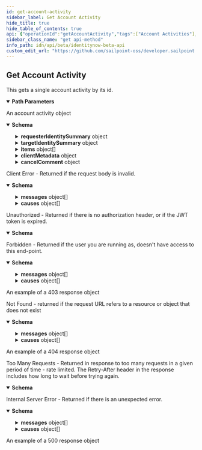 ```yaml
---
id: get-account-activity
sidebar_label: Get Account Activity
hide_title: true
hide_table_of_contents: true
api: {"operationId":"getAccountActivity","tags":["Account Activities"],"description":"This gets a single account activity by its id.","parameters":[{"in":"path","name":"id","schema":{"type":"string"},"required":true,"description":"The account activity id","example":"ef38f94347e94562b5bb8424a56397d8"}],"responses":{"200":{"description":"An account activity object","content":{"application/json":{"schema":{"type":"object","properties":{"id":{"type":"string","description":"ID of the account activity itself","example":"2c9180835d2e5168015d32f890ca1581"},"name":{"type":"string","example":"2c9180835d2e5168015d32f890ca1581"},"created":{"type":"string","format":"date-time","example":"2017-07-11T18:45:37.098Z"},"modified":{"type":"string","format":"date-time","example":"2018-06-25T20:22:28.104Z"},"completed":{"type":"string","format":"date-time","example":"2018-10-19T13:49:37.385Z"},"completionStatus":{"nullable":true,"type":"string","description":"The status after completion.","enum":["SUCCESS","FAILURE","INCOMPLETE","PENDING"],"example":"SUCCESS"},"type":{"type":"string","example":"appRequest"},"requesterIdentitySummary":{"type":"object","nullable":true,"properties":{"id":{"type":"string","description":"ID of this identity summary","example":"ff80818155fe8c080155fe8d925b0316"},"name":{"type":"string","description":"Human-readable display name of identity","example":"SailPoint Services"},"identityId":{"type":"string","description":"ID of the identity that this summary represents","example":"c15b9f5cca5a4e9599eaa0e64fa921bd"},"completed":{"type":"boolean","description":"Indicates if all access items for this summary have been decided on","example":true}}},"targetIdentitySummary":{"type":"object","nullable":true,"properties":{"id":{"type":"string","description":"ID of this identity summary","example":"ff80818155fe8c080155fe8d925b0316"},"name":{"type":"string","description":"Human-readable display name of identity","example":"SailPoint Services"},"identityId":{"type":"string","description":"ID of the identity that this summary represents","example":"c15b9f5cca5a4e9599eaa0e64fa921bd"},"completed":{"type":"boolean","description":"Indicates if all access items for this summary have been decided on","example":true}}},"errors":{"type":"array","items":{"type":"string"},"example":["sailpoint.connector.ConnectorException: java.lang.InterruptedException: Timeout waiting for response to message 0 from client 57a4ab97-ab3f-4aef-9fe2-0eaf15c73d26 after 60 seconds."]},"warnings":{"type":"array","items":{"type":"string"},"example":null},"items":{"type":"array","items":{"type":"object","properties":{"id":{"type":"string","description":"Item id","example":"48c545831b264409a81befcabb0e3c5a"},"name":{"type":"string","description":"Human-readable display name of item","example":"48c545831b264409a81befcabb0e3c5a"},"requested":{"type":"string","format":"date-time","description":"Date and time item was requested","example":"2017-07-11T18:45:37.098Z"},"approvalStatus":{"type":"string","enum":["FINISHED","REJECTED","RETURNED","EXPIRED","PENDING","CANCELED"],"example":"FINISHED","description":"The state of a work item","nullable":true},"provisioningStatus":{"type":"string","enum":["PENDING","FINISHED","UNVERIFIABLE","COMMITED","FAILED","RETRY"],"description":"Provisioning state of an account activity item","example":"PENDING"},"requesterComment":{"type":"object","nullable":true,"properties":{"commenterId":{"type":"string","description":"Id of the identity making the comment","example":"2c918084660f45d6016617daa9210584"},"commenterName":{"type":"string","description":"Human-readable display name of the identity making the comment","example":"Adam Kennedy"},"body":{"type":"string","description":"Content of the comment","example":"Et quam massa maximus vivamus nisi ut urna tincidunt metus elementum erat."},"date":{"type":"string","format":"date-time","description":"Date and time comment was made","example":"2017-07-11T18:45:37.098Z"}}},"reviewerIdentitySummary":{"type":"object","nullable":true,"properties":{"id":{"type":"string","description":"ID of this identity summary","example":"ff80818155fe8c080155fe8d925b0316"},"name":{"type":"string","description":"Human-readable display name of identity","example":"SailPoint Services"},"identityId":{"type":"string","description":"ID of the identity that this summary represents","example":"c15b9f5cca5a4e9599eaa0e64fa921bd"},"completed":{"type":"boolean","description":"Indicates if all access items for this summary have been decided on","example":true}}},"reviewerComment":{"type":"object","nullable":true,"properties":{"commenterId":{"type":"string","description":"Id of the identity making the comment","example":"2c918084660f45d6016617daa9210584"},"commenterName":{"type":"string","description":"Human-readable display name of the identity making the comment","example":"Adam Kennedy"},"body":{"type":"string","description":"Content of the comment","example":"Et quam massa maximus vivamus nisi ut urna tincidunt metus elementum erat."},"date":{"type":"string","format":"date-time","description":"Date and time comment was made","example":"2017-07-11T18:45:37.098Z"}}},"operation":{"nullable":true,"type":"string","enum":["ADD","CREATE","MODIFY","DELETE","DISABLE","ENABLE","UNLOCK","LOCK","REMOVE"],"description":"Represents an operation in an account activity item","example":"ADD"},"attribute":{"type":"string","description":"Attribute to which account activity applies","nullable":true,"example":"detectedRoles"},"value":{"type":"string","description":"Value of attribute","nullable":true,"example":"Treasury Analyst [AccessProfile-1529010191212]"},"nativeIdentity":{"nullable":true,"type":"string","description":"Native identity in the target system to which the account activity applies","example":"Sandie.Camero"},"sourceId":{"type":"string","description":"Id of Source to which account activity applies","example":"2c91808363ef85290164000587130c0c"},"accountRequestInfo":{"type":"object","nullable":true,"properties":{"requestedObjectId":{"type":"string","description":"Id of requested object","example":"2c91808563ef85690164001c31140c0c"},"requestedObjectName":{"type":"string","description":"Human-readable name of requested object","example":"Treasury Analyst"},"requestedObjectType":{"type":"string","enum":["ACCESS_PROFILE","ROLE","ENTITLEMENT"],"description":"Enum represented the currently supported requestable object types. Additional values may be added in the future without notice.","example":"ACCESS_PROFILE"}},"description":"If an account activity item is associated with an access request, captures details of that request."},"clientMetadata":{"nullable":true,"type":"object","additionalProperties":{"type":"string"},"description":"Arbitrary key-value pairs, if any were included in the corresponding access request item","example":{"customKey1":"custom value 1","customKey2":"custom value 2"}},"removeDate":{"nullable":true,"type":"string","description":"The date the role or access profile is no longer assigned to the specified identity.","format":"date-time","example":"2020-07-11T00:00:00Z"}}}},"executionStatus":{"type":"string","description":"The current state of execution.","enum":["EXECUTING","VERIFYING","TERMINATED","COMPLETED"],"example":"COMPLETED"},"clientMetadata":{"type":"object","additionalProperties":{"type":"string"},"description":"Arbitrary key-value pairs, if any were included in the corresponding access request"},"cancelable":{"type":"boolean","description":"Whether the account activity can be canceled before completion"},"cancelComment":{"type":"object","nullable":true,"properties":{"commenterId":{"type":"string","description":"Id of the identity making the comment","example":"2c918084660f45d6016617daa9210584"},"commenterName":{"type":"string","description":"Human-readable display name of the identity making the comment","example":"Adam Kennedy"},"body":{"type":"string","description":"Content of the comment","example":"Et quam massa maximus vivamus nisi ut urna tincidunt metus elementum erat."},"date":{"type":"string","format":"date-time","description":"Date and time comment was made","example":"2017-07-11T18:45:37.098Z"}}}}}}}},"400":{"description":"Client Error - Returned if the request body is invalid.","content":{"application/json":{"schema":{"type":"object","properties":{"detailCode":{"type":"string","description":"Fine-grained error code providing more detail of the error.","example":"400.1 Bad Request Content"},"trackingId":{"type":"string","description":"Unique tracking id for the error.","example":"e7eab60924f64aa284175b9fa3309599"},"messages":{"type":"array","description":"Generic localized reason for error","items":{"type":"object","properties":{"locale":{"type":"string","description":"The locale for the message text, a BCP 47 language tag.","example":"en-US"},"localeOrigin":{"type":"string","enum":["DEFAULT","REQUEST"],"description":"An indicator of how the locale was selected. *DEFAULT* means the locale is the system default. *REQUEST* means the locale was selected from the request context (i.e., best match based on the *Accept-Language* header). Additional values may be added in the future without notice.","example":"DEFAULT"},"text":{"type":"string","description":"Actual text of the error message in the indicated locale.","example":"The request was syntactically correct but its content is semantically invalid."}}}},"causes":{"type":"array","description":"Plain-text descriptive reasons to provide additional detail to the text provided in the messages field","items":{"type":"object","properties":{"locale":{"type":"string","description":"The locale for the message text, a BCP 47 language tag.","example":"en-US"},"localeOrigin":{"type":"string","enum":["DEFAULT","REQUEST"],"description":"An indicator of how the locale was selected. *DEFAULT* means the locale is the system default. *REQUEST* means the locale was selected from the request context (i.e., best match based on the *Accept-Language* header). Additional values may be added in the future without notice.","example":"DEFAULT"},"text":{"type":"string","description":"Actual text of the error message in the indicated locale.","example":"The request was syntactically correct but its content is semantically invalid."}}}}}}}}},"401":{"description":"Unauthorized - Returned if there is no authorization header, or if the JWT token is expired.","content":{"application/json":{"schema":{"type":"object","properties":{"error":{"description":"A message describing the error","example":"JWT validation failed: JWT is expired"}}}}}},"403":{"description":"Forbidden - Returned if the user you are running as, doesn't have access to this end-point.","content":{"application/json":{"schema":{"type":"object","properties":{"detailCode":{"type":"string","description":"Fine-grained error code providing more detail of the error.","example":"400.1 Bad Request Content"},"trackingId":{"type":"string","description":"Unique tracking id for the error.","example":"e7eab60924f64aa284175b9fa3309599"},"messages":{"type":"array","description":"Generic localized reason for error","items":{"type":"object","properties":{"locale":{"type":"string","description":"The locale for the message text, a BCP 47 language tag.","example":"en-US"},"localeOrigin":{"type":"string","enum":["DEFAULT","REQUEST"],"description":"An indicator of how the locale was selected. *DEFAULT* means the locale is the system default. *REQUEST* means the locale was selected from the request context (i.e., best match based on the *Accept-Language* header). Additional values may be added in the future without notice.","example":"DEFAULT"},"text":{"type":"string","description":"Actual text of the error message in the indicated locale.","example":"The request was syntactically correct but its content is semantically invalid."}}}},"causes":{"type":"array","description":"Plain-text descriptive reasons to provide additional detail to the text provided in the messages field","items":{"type":"object","properties":{"locale":{"type":"string","description":"The locale for the message text, a BCP 47 language tag.","example":"en-US"},"localeOrigin":{"type":"string","enum":["DEFAULT","REQUEST"],"description":"An indicator of how the locale was selected. *DEFAULT* means the locale is the system default. *REQUEST* means the locale was selected from the request context (i.e., best match based on the *Accept-Language* header). Additional values may be added in the future without notice.","example":"DEFAULT"},"text":{"type":"string","description":"Actual text of the error message in the indicated locale.","example":"The request was syntactically correct but its content is semantically invalid."}}}}}},"examples":{"403":{"summary":"An example of a 403 response object","value":{"detailCode":"403 Forbidden","trackingId":"b21b1f7ce4da4d639f2c62a57171b427","messages":[{"locale":"en-US","localeOrigin":"DEFAULT","text":"The server understood the request but refuses to authorize it."}]}}}}}},"404":{"description":"Not Found - returned if the request URL refers to a resource or object that does not exist","content":{"application/json":{"schema":{"type":"object","properties":{"detailCode":{"type":"string","description":"Fine-grained error code providing more detail of the error.","example":"400.1 Bad Request Content"},"trackingId":{"type":"string","description":"Unique tracking id for the error.","example":"e7eab60924f64aa284175b9fa3309599"},"messages":{"type":"array","description":"Generic localized reason for error","items":{"type":"object","properties":{"locale":{"type":"string","description":"The locale for the message text, a BCP 47 language tag.","example":"en-US"},"localeOrigin":{"type":"string","enum":["DEFAULT","REQUEST"],"description":"An indicator of how the locale was selected. *DEFAULT* means the locale is the system default. *REQUEST* means the locale was selected from the request context (i.e., best match based on the *Accept-Language* header). Additional values may be added in the future without notice.","example":"DEFAULT"},"text":{"type":"string","description":"Actual text of the error message in the indicated locale.","example":"The request was syntactically correct but its content is semantically invalid."}}}},"causes":{"type":"array","description":"Plain-text descriptive reasons to provide additional detail to the text provided in the messages field","items":{"type":"object","properties":{"locale":{"type":"string","description":"The locale for the message text, a BCP 47 language tag.","example":"en-US"},"localeOrigin":{"type":"string","enum":["DEFAULT","REQUEST"],"description":"An indicator of how the locale was selected. *DEFAULT* means the locale is the system default. *REQUEST* means the locale was selected from the request context (i.e., best match based on the *Accept-Language* header). Additional values may be added in the future without notice.","example":"DEFAULT"},"text":{"type":"string","description":"Actual text of the error message in the indicated locale.","example":"The request was syntactically correct but its content is semantically invalid."}}}}}},"examples":{"404":{"summary":"An example of a 404 response object","value":{"detailCode":"404 Not found","trackingId":"b21b1f7ce4da4d639f2c62a57171b427","messages":[{"locale":"en-US","localeOrigin":"DEFAULT","text":"The server did not find a current representation for the target resource."}]}}}}}},"429":{"description":"Too Many Requests - Returned in response to too many requests in a given period of time - rate limited. The Retry-After header in the response includes how long to wait before trying again.","content":{"application/json":{"schema":{"type":"object","properties":{"message":{"description":"A message describing the error","example":" Rate Limit Exceeded "}}}}}},"500":{"description":"Internal Server Error - Returned if there is an unexpected error.","content":{"application/json":{"schema":{"type":"object","properties":{"detailCode":{"type":"string","description":"Fine-grained error code providing more detail of the error.","example":"400.1 Bad Request Content"},"trackingId":{"type":"string","description":"Unique tracking id for the error.","example":"e7eab60924f64aa284175b9fa3309599"},"messages":{"type":"array","description":"Generic localized reason for error","items":{"type":"object","properties":{"locale":{"type":"string","description":"The locale for the message text, a BCP 47 language tag.","example":"en-US"},"localeOrigin":{"type":"string","enum":["DEFAULT","REQUEST"],"description":"An indicator of how the locale was selected. *DEFAULT* means the locale is the system default. *REQUEST* means the locale was selected from the request context (i.e., best match based on the *Accept-Language* header). Additional values may be added in the future without notice.","example":"DEFAULT"},"text":{"type":"string","description":"Actual text of the error message in the indicated locale.","example":"The request was syntactically correct but its content is semantically invalid."}}}},"causes":{"type":"array","description":"Plain-text descriptive reasons to provide additional detail to the text provided in the messages field","items":{"type":"object","properties":{"locale":{"type":"string","description":"The locale for the message text, a BCP 47 language tag.","example":"en-US"},"localeOrigin":{"type":"string","enum":["DEFAULT","REQUEST"],"description":"An indicator of how the locale was selected. *DEFAULT* means the locale is the system default. *REQUEST* means the locale was selected from the request context (i.e., best match based on the *Accept-Language* header). Additional values may be added in the future without notice.","example":"DEFAULT"},"text":{"type":"string","description":"Actual text of the error message in the indicated locale.","example":"The request was syntactically correct but its content is semantically invalid."}}}}}},"examples":{"500":{"summary":"An example of a 500 response object","value":{"detailCode":"500.0 Internal Fault","trackingId":"b21b1f7ce4da4d639f2c62a57171b427","messages":[{"locale":"en-US","localeOrigin":"DEFAULT","text":"An internal fault occurred."}]}}}}}}},"method":"get","path":"/account-activities/{id}","servers":[{"url":"https://{tenant}.api.identitynow.com/beta","description":"This is the beta API server.","variables":{"tenant":{"default":"sailpoint","description":"This is the name of your tenant, typically your company's name."}}}],"security":[{"oauth2":[]}],"securitySchemes":{"oauth2":{"type":"oauth2","description":"OAuth2 Bearer token (JWT). See [IdentityNow REST API Authentication](https://developer.sailpoint.com/idn/api/authentication) for more information.\n- Directions for generating a [personal access token](https://developer.sailpoint.com/idn/api/authentication#personal-access-tokens)\n- Directions using [client credentials flow](https://developer.sailpoint.com/idn/api/authentication#client-credentials-grant-flow)\n- Directions for using [authorization code flow](https://developer.sailpoint.com/idn/api/authentication#authorization-code-grant-flow)\n\nWhich authentication method should I choose?  See our [guide](https://developer.sailpoint.com/idn/api/authentication#which-oauth-20-grant-flow-should-i-use)\n\nLearn more about how to find your `tokenUrl` and `authorizationUrl` [in our docs](https://developer.sailpoint.com/idn/api/authentication#find-your-tenants-oauth-details)\n","flows":{"clientCredentials":{"tokenUrl":"https://tenant.api.identitynow.com/oauth/token","scopes":{"sp:scopes:default":"default scope","sp:scopes:all":"access to all scopes"}},"authorizationCode":{"authorizationUrl":"https://tenant.identitynow.com/oauth/authorize","tokenUrl":"https://tenant.api.identitynow.com/oauth/token","scopes":{"sp:scopes:default":"default scope","sp:scopes:all":"access to all scopes"}}}}},"info":{"title":"IdentityNow Beta API","description":"Use these APIs to interact with the IdentityNow platform to achieve repeatable, automated processes with greater scalability. These APIs are in beta and are subject to change. We encourage you to join the SailPoint Developer Community forum at https://developer.sailpoint.com/discuss to connect with other developers using our APIs.","termsOfService":"https://developer.sailpoint.com/discuss/tos","contact":{"name":"Developer Relations","url":"https://developer.sailpoint.com/discuss/api-help"},"license":{"name":"MIT","url":"https://opensource.org/licenses/MIT"},"version":"3.1.0-beta"},"postman":{"name":"Get Account Activity","description":{"content":"This gets a single account activity by its id.","type":"text/plain"},"url":{"path":["account-activities",":id"],"host":["{{baseUrl}}"],"query":[],"variable":[{"disabled":false,"description":{"content":"(Required) The account activity id","type":"text/plain"},"type":"any","value":"","key":"id"}]},"header":[{"key":"Accept","value":"application/json"}],"method":"GET"}}
sidebar_class_name: "get api-method"
info_path: idn/api/beta/identitynow-beta-api
custom_edit_url: "https://github.com/sailpoint-oss/developer.sailpoint.com/issues/new?assignees=&labels=&template=bug-report.md&title=%5BBug%5D+Your+Bug+Report+Here Requesting changes to 'Get Account Activity' (get-account-activity)"
---
```



## Get Account Activity



This gets a single account activity by its id.

<details style={{"marginBottom":"1rem"}} data-collapsed={false} open={true}><summary style={{}}><strong>Path Parameters</strong></summary><div><ul><ParamsItem className={"paramsItem"} param={{"in":"path","name":"id","schema":{"type":"string"},"required":true,"description":"The account activity id","example":"ef38f94347e94562b5bb8424a56397d8"}}></ParamsItem></ul></div></details><div><ApiTabs><TabItem label={"200"} value={"200"}><div>

An account activity object

</div><div><MimeTabs schemaType={"response"}><TabItem label={"application/json"} value={"application/json"}><SchemaTabs><TabItem label={"Schema"} value={"Schema"}><details style={{}} data-collapsed={false} open={true}><summary style={{"textAlign":"left"}}><strong>Schema</strong></summary><div style={{"textAlign":"left","marginLeft":"1rem"}}></div><ul style={{"marginLeft":"1rem"}}><SchemaItem collapsible={false} name={"id"} required={false} deprecated={undefined} schemaDescription={"ID of the account activity itself"} schemaName={"string"} qualifierMessage={undefined} defaultValue={undefined}></SchemaItem><SchemaItem collapsible={false} name={"name"} required={false} deprecated={undefined} schemaDescription={undefined} schemaName={"string"} qualifierMessage={undefined} defaultValue={undefined}></SchemaItem><SchemaItem collapsible={false} name={"created"} required={false} deprecated={undefined} schemaDescription={undefined} schemaName={"date-time"} qualifierMessage={undefined} defaultValue={undefined}></SchemaItem><SchemaItem collapsible={false} name={"modified"} required={false} deprecated={undefined} schemaDescription={undefined} schemaName={"date-time"} qualifierMessage={undefined} defaultValue={undefined}></SchemaItem><SchemaItem collapsible={false} name={"completed"} required={false} deprecated={undefined} schemaDescription={undefined} schemaName={"date-time"} qualifierMessage={undefined} defaultValue={undefined}></SchemaItem><SchemaItem collapsible={false} name={"completionStatus"} required={false} deprecated={undefined} schemaDescription={"The status after completion."} schemaName={"string"} qualifierMessage={"**Possible values:** [`SUCCESS`, `FAILURE`, `INCOMPLETE`, `PENDING`]"} defaultValue={undefined}></SchemaItem><SchemaItem collapsible={false} name={"type"} required={false} deprecated={undefined} schemaDescription={undefined} schemaName={"string"} qualifierMessage={undefined} defaultValue={undefined}></SchemaItem><SchemaItem collapsible={true} className={"schemaItem"}><details style={{}}><summary style={{}}><strong>requesterIdentitySummary</strong><span style={{"opacity":"0.6"}}> object</span></summary><div style={{"marginLeft":"1rem"}}><SchemaItem collapsible={false} name={"id"} required={false} deprecated={undefined} schemaDescription={"ID of this identity summary"} schemaName={"string"} qualifierMessage={undefined} defaultValue={undefined}></SchemaItem><SchemaItem collapsible={false} name={"name"} required={false} deprecated={undefined} schemaDescription={"Human-readable display name of identity"} schemaName={"string"} qualifierMessage={undefined} defaultValue={undefined}></SchemaItem><SchemaItem collapsible={false} name={"identityId"} required={false} deprecated={undefined} schemaDescription={"ID of the identity that this summary represents"} schemaName={"string"} qualifierMessage={undefined} defaultValue={undefined}></SchemaItem><SchemaItem collapsible={false} name={"completed"} required={false} deprecated={undefined} schemaDescription={"Indicates if all access items for this summary have been decided on"} schemaName={"boolean"} qualifierMessage={undefined} defaultValue={undefined}></SchemaItem></div></details></SchemaItem><SchemaItem collapsible={true} className={"schemaItem"}><details style={{}}><summary style={{}}><strong>targetIdentitySummary</strong><span style={{"opacity":"0.6"}}> object</span></summary><div style={{"marginLeft":"1rem"}}><SchemaItem collapsible={false} name={"id"} required={false} deprecated={undefined} schemaDescription={"ID of this identity summary"} schemaName={"string"} qualifierMessage={undefined} defaultValue={undefined}></SchemaItem><SchemaItem collapsible={false} name={"name"} required={false} deprecated={undefined} schemaDescription={"Human-readable display name of identity"} schemaName={"string"} qualifierMessage={undefined} defaultValue={undefined}></SchemaItem><SchemaItem collapsible={false} name={"identityId"} required={false} deprecated={undefined} schemaDescription={"ID of the identity that this summary represents"} schemaName={"string"} qualifierMessage={undefined} defaultValue={undefined}></SchemaItem><SchemaItem collapsible={false} name={"completed"} required={false} deprecated={undefined} schemaDescription={"Indicates if all access items for this summary have been decided on"} schemaName={"boolean"} qualifierMessage={undefined} defaultValue={undefined}></SchemaItem></div></details></SchemaItem><SchemaItem collapsible={false} name={"errors"} required={false} deprecated={undefined} schemaDescription={undefined} schemaName={"string[]"} qualifierMessage={undefined} defaultValue={undefined}></SchemaItem><SchemaItem collapsible={false} name={"warnings"} required={false} deprecated={undefined} schemaDescription={undefined} schemaName={"string[]"} qualifierMessage={undefined} defaultValue={undefined}></SchemaItem><SchemaItem collapsible={true} className={"schemaItem"}><details style={{}}><summary style={{}}><strong>items</strong><span style={{"opacity":"0.6"}}> object[]</span></summary><div style={{"marginLeft":"1rem"}}><SchemaItem collapsible={false} name={"id"} required={false} deprecated={undefined} schemaDescription={"Item id"} schemaName={"string"} qualifierMessage={undefined} defaultValue={undefined}></SchemaItem><SchemaItem collapsible={false} name={"name"} required={false} deprecated={undefined} schemaDescription={"Human-readable display name of item"} schemaName={"string"} qualifierMessage={undefined} defaultValue={undefined}></SchemaItem><SchemaItem collapsible={false} name={"requested"} required={false} deprecated={undefined} schemaDescription={"Date and time item was requested"} schemaName={"date-time"} qualifierMessage={undefined} defaultValue={undefined}></SchemaItem><SchemaItem collapsible={false} name={"approvalStatus"} required={false} deprecated={undefined} schemaDescription={"The state of a work item"} schemaName={"string"} qualifierMessage={"**Possible values:** [`FINISHED`, `REJECTED`, `RETURNED`, `EXPIRED`, `PENDING`, `CANCELED`]"} defaultValue={undefined}></SchemaItem><SchemaItem collapsible={false} name={"provisioningStatus"} required={false} deprecated={undefined} schemaDescription={"Provisioning state of an account activity item"} schemaName={"string"} qualifierMessage={"**Possible values:** [`PENDING`, `FINISHED`, `UNVERIFIABLE`, `COMMITED`, `FAILED`, `RETRY`]"} defaultValue={undefined}></SchemaItem><SchemaItem collapsible={true} className={"schemaItem"}><details style={{}}><summary style={{}}><strong>requesterComment</strong><span style={{"opacity":"0.6"}}> object</span></summary><div style={{"marginLeft":"1rem"}}><SchemaItem collapsible={false} name={"commenterId"} required={false} deprecated={undefined} schemaDescription={"Id of the identity making the comment"} schemaName={"string"} qualifierMessage={undefined} defaultValue={undefined}></SchemaItem><SchemaItem collapsible={false} name={"commenterName"} required={false} deprecated={undefined} schemaDescription={"Human-readable display name of the identity making the comment"} schemaName={"string"} qualifierMessage={undefined} defaultValue={undefined}></SchemaItem><SchemaItem collapsible={false} name={"body"} required={false} deprecated={undefined} schemaDescription={"Content of the comment"} schemaName={"string"} qualifierMessage={undefined} defaultValue={undefined}></SchemaItem><SchemaItem collapsible={false} name={"date"} required={false} deprecated={undefined} schemaDescription={"Date and time comment was made"} schemaName={"date-time"} qualifierMessage={undefined} defaultValue={undefined}></SchemaItem></div></details></SchemaItem><SchemaItem collapsible={true} className={"schemaItem"}><details style={{}}><summary style={{}}><strong>reviewerIdentitySummary</strong><span style={{"opacity":"0.6"}}> object</span></summary><div style={{"marginLeft":"1rem"}}><SchemaItem collapsible={false} name={"id"} required={false} deprecated={undefined} schemaDescription={"ID of this identity summary"} schemaName={"string"} qualifierMessage={undefined} defaultValue={undefined}></SchemaItem><SchemaItem collapsible={false} name={"name"} required={false} deprecated={undefined} schemaDescription={"Human-readable display name of identity"} schemaName={"string"} qualifierMessage={undefined} defaultValue={undefined}></SchemaItem><SchemaItem collapsible={false} name={"identityId"} required={false} deprecated={undefined} schemaDescription={"ID of the identity that this summary represents"} schemaName={"string"} qualifierMessage={undefined} defaultValue={undefined}></SchemaItem><SchemaItem collapsible={false} name={"completed"} required={false} deprecated={undefined} schemaDescription={"Indicates if all access items for this summary have been decided on"} schemaName={"boolean"} qualifierMessage={undefined} defaultValue={undefined}></SchemaItem></div></details></SchemaItem><SchemaItem collapsible={true} className={"schemaItem"}><details style={{}}><summary style={{}}><strong>reviewerComment</strong><span style={{"opacity":"0.6"}}> object</span></summary><div style={{"marginLeft":"1rem"}}><SchemaItem collapsible={false} name={"commenterId"} required={false} deprecated={undefined} schemaDescription={"Id of the identity making the comment"} schemaName={"string"} qualifierMessage={undefined} defaultValue={undefined}></SchemaItem><SchemaItem collapsible={false} name={"commenterName"} required={false} deprecated={undefined} schemaDescription={"Human-readable display name of the identity making the comment"} schemaName={"string"} qualifierMessage={undefined} defaultValue={undefined}></SchemaItem><SchemaItem collapsible={false} name={"body"} required={false} deprecated={undefined} schemaDescription={"Content of the comment"} schemaName={"string"} qualifierMessage={undefined} defaultValue={undefined}></SchemaItem><SchemaItem collapsible={false} name={"date"} required={false} deprecated={undefined} schemaDescription={"Date and time comment was made"} schemaName={"date-time"} qualifierMessage={undefined} defaultValue={undefined}></SchemaItem></div></details></SchemaItem><SchemaItem collapsible={false} name={"operation"} required={false} deprecated={undefined} schemaDescription={"Represents an operation in an account activity item"} schemaName={"string"} qualifierMessage={"**Possible values:** [`ADD`, `CREATE`, `MODIFY`, `DELETE`, `DISABLE`, `ENABLE`, `UNLOCK`, `LOCK`, `REMOVE`]"} defaultValue={undefined}></SchemaItem><SchemaItem collapsible={false} name={"attribute"} required={false} deprecated={undefined} schemaDescription={"Attribute to which account activity applies"} schemaName={"string"} qualifierMessage={undefined} defaultValue={undefined}></SchemaItem><SchemaItem collapsible={false} name={"value"} required={false} deprecated={undefined} schemaDescription={"Value of attribute"} schemaName={"string"} qualifierMessage={undefined} defaultValue={undefined}></SchemaItem><SchemaItem collapsible={false} name={"nativeIdentity"} required={false} deprecated={undefined} schemaDescription={"Native identity in the target system to which the account activity applies"} schemaName={"string"} qualifierMessage={undefined} defaultValue={undefined}></SchemaItem><SchemaItem collapsible={false} name={"sourceId"} required={false} deprecated={undefined} schemaDescription={"Id of Source to which account activity applies"} schemaName={"string"} qualifierMessage={undefined} defaultValue={undefined}></SchemaItem><SchemaItem collapsible={true} className={"schemaItem"}><details style={{}}><summary style={{}}><strong>accountRequestInfo</strong><span style={{"opacity":"0.6"}}> object</span></summary><div style={{"marginLeft":"1rem"}}><div style={{"marginTop":".5rem","marginBottom":".5rem"}}>

If an account activity item is associated with an access request, captures details of that request.

</div><SchemaItem collapsible={false} name={"requestedObjectId"} required={false} deprecated={undefined} schemaDescription={"Id of requested object"} schemaName={"string"} qualifierMessage={undefined} defaultValue={undefined}></SchemaItem><SchemaItem collapsible={false} name={"requestedObjectName"} required={false} deprecated={undefined} schemaDescription={"Human-readable name of requested object"} schemaName={"string"} qualifierMessage={undefined} defaultValue={undefined}></SchemaItem><SchemaItem collapsible={false} name={"requestedObjectType"} required={false} deprecated={undefined} schemaDescription={"Enum represented the currently supported requestable object types. Additional values may be added in the future without notice."} schemaName={"string"} qualifierMessage={"**Possible values:** [`ACCESS_PROFILE`, `ROLE`, `ENTITLEMENT`]"} defaultValue={undefined}></SchemaItem></div></details></SchemaItem><SchemaItem collapsible={true} className={"schemaItem"}><details style={{}}><summary style={{}}><strong>clientMetadata</strong><span style={{"opacity":"0.6"}}> object</span></summary><div style={{"marginLeft":"1rem"}}><div style={{"marginTop":".5rem","marginBottom":".5rem"}}>

Arbitrary key-value pairs, if any were included in the corresponding access request item

</div><li><div><code>property name*</code><span style={{"opacity":"0.6"}}> string</span></div></li></div></details></SchemaItem><SchemaItem collapsible={false} name={"removeDate"} required={false} deprecated={undefined} schemaDescription={"The date the role or access profile is no longer assigned to the specified identity."} schemaName={"date-time"} qualifierMessage={undefined} defaultValue={undefined}></SchemaItem></div></details></SchemaItem><SchemaItem collapsible={false} name={"executionStatus"} required={false} deprecated={undefined} schemaDescription={"The current state of execution."} schemaName={"string"} qualifierMessage={"**Possible values:** [`EXECUTING`, `VERIFYING`, `TERMINATED`, `COMPLETED`]"} defaultValue={undefined}></SchemaItem><SchemaItem collapsible={true} className={"schemaItem"}><details style={{}}><summary style={{}}><strong>clientMetadata</strong><span style={{"opacity":"0.6"}}> object</span></summary><div style={{"marginLeft":"1rem"}}><div style={{"marginTop":".5rem","marginBottom":".5rem"}}>

Arbitrary key-value pairs, if any were included in the corresponding access request

</div><li><div><code>property name*</code><span style={{"opacity":"0.6"}}> string</span></div></li></div></details></SchemaItem><SchemaItem collapsible={false} name={"cancelable"} required={false} deprecated={undefined} schemaDescription={"Whether the account activity can be canceled before completion"} schemaName={"boolean"} qualifierMessage={undefined} defaultValue={undefined}></SchemaItem><SchemaItem collapsible={true} className={"schemaItem"}><details style={{}}><summary style={{}}><strong>cancelComment</strong><span style={{"opacity":"0.6"}}> object</span></summary><div style={{"marginLeft":"1rem"}}><SchemaItem collapsible={false} name={"commenterId"} required={false} deprecated={undefined} schemaDescription={"Id of the identity making the comment"} schemaName={"string"} qualifierMessage={undefined} defaultValue={undefined}></SchemaItem><SchemaItem collapsible={false} name={"commenterName"} required={false} deprecated={undefined} schemaDescription={"Human-readable display name of the identity making the comment"} schemaName={"string"} qualifierMessage={undefined} defaultValue={undefined}></SchemaItem><SchemaItem collapsible={false} name={"body"} required={false} deprecated={undefined} schemaDescription={"Content of the comment"} schemaName={"string"} qualifierMessage={undefined} defaultValue={undefined}></SchemaItem><SchemaItem collapsible={false} name={"date"} required={false} deprecated={undefined} schemaDescription={"Date and time comment was made"} schemaName={"date-time"} qualifierMessage={undefined} defaultValue={undefined}></SchemaItem></div></details></SchemaItem></ul></details></TabItem><TabItem label={"Example (from schema)"} value={"Example (from schema)"}><ResponseSamples responseExample={"{\n  \"id\": \"2c9180835d2e5168015d32f890ca1581\",\n  \"name\": \"2c9180835d2e5168015d32f890ca1581\",\n  \"created\": \"2017-07-11T18:45:37.098Z\",\n  \"modified\": \"2018-06-25T20:22:28.104Z\",\n  \"completed\": \"2018-10-19T13:49:37.385Z\",\n  \"completionStatus\": \"SUCCESS\",\n  \"type\": \"appRequest\",\n  \"requesterIdentitySummary\": {\n    \"id\": \"ff80818155fe8c080155fe8d925b0316\",\n    \"name\": \"SailPoint Services\",\n    \"identityId\": \"c15b9f5cca5a4e9599eaa0e64fa921bd\",\n    \"completed\": true\n  },\n  \"targetIdentitySummary\": {\n    \"id\": \"ff80818155fe8c080155fe8d925b0316\",\n    \"name\": \"SailPoint Services\",\n    \"identityId\": \"c15b9f5cca5a4e9599eaa0e64fa921bd\",\n    \"completed\": true\n  },\n  \"errors\": [\n    \"sailpoint.connector.ConnectorException: java.lang.InterruptedException: Timeout waiting for response to message 0 from client 57a4ab97-ab3f-4aef-9fe2-0eaf15c73d26 after 60 seconds.\"\n  ],\n  \"warnings\": null,\n  \"items\": [\n    {\n      \"id\": \"48c545831b264409a81befcabb0e3c5a\",\n      \"name\": \"48c545831b264409a81befcabb0e3c5a\",\n      \"requested\": \"2017-07-11T18:45:37.098Z\",\n      \"approvalStatus\": \"FINISHED\",\n      \"provisioningStatus\": \"PENDING\",\n      \"requesterComment\": {\n        \"commenterId\": \"2c918084660f45d6016617daa9210584\",\n        \"commenterName\": \"Adam Kennedy\",\n        \"body\": \"Et quam massa maximus vivamus nisi ut urna tincidunt metus elementum erat.\",\n        \"date\": \"2017-07-11T18:45:37.098Z\"\n      },\n      \"reviewerIdentitySummary\": {\n        \"id\": \"ff80818155fe8c080155fe8d925b0316\",\n        \"name\": \"SailPoint Services\",\n        \"identityId\": \"c15b9f5cca5a4e9599eaa0e64fa921bd\",\n        \"completed\": true\n      },\n      \"reviewerComment\": {\n        \"commenterId\": \"2c918084660f45d6016617daa9210584\",\n        \"commenterName\": \"Adam Kennedy\",\n        \"body\": \"Et quam massa maximus vivamus nisi ut urna tincidunt metus elementum erat.\",\n        \"date\": \"2017-07-11T18:45:37.098Z\"\n      },\n      \"operation\": \"ADD\",\n      \"attribute\": \"detectedRoles\",\n      \"value\": \"Treasury Analyst [AccessProfile-1529010191212]\",\n      \"nativeIdentity\": \"Sandie.Camero\",\n      \"sourceId\": \"2c91808363ef85290164000587130c0c\",\n      \"accountRequestInfo\": {\n        \"requestedObjectId\": \"2c91808563ef85690164001c31140c0c\",\n        \"requestedObjectName\": \"Treasury Analyst\",\n        \"requestedObjectType\": \"ACCESS_PROFILE\"\n      },\n      \"clientMetadata\": {\n        \"customKey1\": \"custom value 1\",\n        \"customKey2\": \"custom value 2\"\n      },\n      \"removeDate\": \"2020-07-11T00:00:00Z\"\n    }\n  ],\n  \"executionStatus\": \"COMPLETED\",\n  \"clientMetadata\": {},\n  \"cancelable\": true,\n  \"cancelComment\": {\n    \"commenterId\": \"2c918084660f45d6016617daa9210584\",\n    \"commenterName\": \"Adam Kennedy\",\n    \"body\": \"Et quam massa maximus vivamus nisi ut urna tincidunt metus elementum erat.\",\n    \"date\": \"2017-07-11T18:45:37.098Z\"\n  }\n}"} language={"json"}></ResponseSamples></TabItem></SchemaTabs></TabItem></MimeTabs></div></TabItem><TabItem label={"400"} value={"400"}><div>

Client Error - Returned if the request body is invalid.

</div><div><MimeTabs schemaType={"response"}><TabItem label={"application/json"} value={"application/json"}><SchemaTabs><TabItem label={"Schema"} value={"Schema"}><details style={{}} data-collapsed={false} open={true}><summary style={{"textAlign":"left"}}><strong>Schema</strong></summary><div style={{"textAlign":"left","marginLeft":"1rem"}}></div><ul style={{"marginLeft":"1rem"}}><SchemaItem collapsible={false} name={"detailCode"} required={false} deprecated={undefined} schemaDescription={"Fine-grained error code providing more detail of the error."} schemaName={"string"} qualifierMessage={undefined} defaultValue={undefined}></SchemaItem><SchemaItem collapsible={false} name={"trackingId"} required={false} deprecated={undefined} schemaDescription={"Unique tracking id for the error."} schemaName={"string"} qualifierMessage={undefined} defaultValue={undefined}></SchemaItem><SchemaItem collapsible={true} className={"schemaItem"}><details style={{}}><summary style={{}}><strong>messages</strong><span style={{"opacity":"0.6"}}> object[]</span></summary><div style={{"marginLeft":"1rem"}}><div style={{"marginTop":".5rem","marginBottom":".5rem"}}>

Generic localized reason for error

</div><SchemaItem collapsible={false} name={"locale"} required={false} deprecated={undefined} schemaDescription={"The locale for the message text, a BCP 47 language tag."} schemaName={"string"} qualifierMessage={undefined} defaultValue={undefined}></SchemaItem><SchemaItem collapsible={false} name={"localeOrigin"} required={false} deprecated={undefined} schemaDescription={"An indicator of how the locale was selected. *DEFAULT* means the locale is the system default. *REQUEST* means the locale was selected from the request context (i.e., best match based on the *Accept-Language* header). Additional values may be added in the future without notice."} schemaName={"string"} qualifierMessage={"**Possible values:** [`DEFAULT`, `REQUEST`]"} defaultValue={undefined}></SchemaItem><SchemaItem collapsible={false} name={"text"} required={false} deprecated={undefined} schemaDescription={"Actual text of the error message in the indicated locale."} schemaName={"string"} qualifierMessage={undefined} defaultValue={undefined}></SchemaItem></div></details></SchemaItem><SchemaItem collapsible={true} className={"schemaItem"}><details style={{}}><summary style={{}}><strong>causes</strong><span style={{"opacity":"0.6"}}> object[]</span></summary><div style={{"marginLeft":"1rem"}}><div style={{"marginTop":".5rem","marginBottom":".5rem"}}>

Plain-text descriptive reasons to provide additional detail to the text provided in the messages field

</div><SchemaItem collapsible={false} name={"locale"} required={false} deprecated={undefined} schemaDescription={"The locale for the message text, a BCP 47 language tag."} schemaName={"string"} qualifierMessage={undefined} defaultValue={undefined}></SchemaItem><SchemaItem collapsible={false} name={"localeOrigin"} required={false} deprecated={undefined} schemaDescription={"An indicator of how the locale was selected. *DEFAULT* means the locale is the system default. *REQUEST* means the locale was selected from the request context (i.e., best match based on the *Accept-Language* header). Additional values may be added in the future without notice."} schemaName={"string"} qualifierMessage={"**Possible values:** [`DEFAULT`, `REQUEST`]"} defaultValue={undefined}></SchemaItem><SchemaItem collapsible={false} name={"text"} required={false} deprecated={undefined} schemaDescription={"Actual text of the error message in the indicated locale."} schemaName={"string"} qualifierMessage={undefined} defaultValue={undefined}></SchemaItem></div></details></SchemaItem></ul></details></TabItem><TabItem label={"Example (from schema)"} value={"Example (from schema)"}><ResponseSamples responseExample={"{\n  \"detailCode\": \"400.1 Bad Request Content\",\n  \"trackingId\": \"e7eab60924f64aa284175b9fa3309599\",\n  \"messages\": [\n    {\n      \"locale\": \"en-US\",\n      \"localeOrigin\": \"DEFAULT\",\n      \"text\": \"The request was syntactically correct but its content is semantically invalid.\"\n    }\n  ],\n  \"causes\": [\n    {\n      \"locale\": \"en-US\",\n      \"localeOrigin\": \"DEFAULT\",\n      \"text\": \"The request was syntactically correct but its content is semantically invalid.\"\n    }\n  ]\n}"} language={"json"}></ResponseSamples></TabItem></SchemaTabs></TabItem></MimeTabs></div></TabItem><TabItem label={"401"} value={"401"}><div>

Unauthorized - Returned if there is no authorization header, or if the JWT token is expired.

</div><div><MimeTabs schemaType={"response"}><TabItem label={"application/json"} value={"application/json"}><SchemaTabs><TabItem label={"Schema"} value={"Schema"}><details style={{}} data-collapsed={false} open={true}><summary style={{"textAlign":"left"}}><strong>Schema</strong></summary><div style={{"textAlign":"left","marginLeft":"1rem"}}></div><ul style={{"marginLeft":"1rem"}}><SchemaItem collapsible={false} name={"error"} required={false} deprecated={undefined} schemaDescription={"A message describing the error"} schemaName={""} qualifierMessage={undefined} defaultValue={undefined}></SchemaItem></ul></details></TabItem><TabItem label={"Example (from schema)"} value={"Example (from schema)"}><ResponseSamples responseExample={"{\n  \"error\": \"JWT validation failed: JWT is expired\"\n}"} language={"json"}></ResponseSamples></TabItem></SchemaTabs></TabItem></MimeTabs></div></TabItem><TabItem label={"403"} value={"403"}><div>

Forbidden - Returned if the user you are running as, doesn't have access to this end-point.

</div><div><MimeTabs schemaType={"response"}><TabItem label={"application/json"} value={"application/json"}><SchemaTabs><TabItem label={"Schema"} value={"Schema"}><details style={{}} data-collapsed={false} open={true}><summary style={{"textAlign":"left"}}><strong>Schema</strong></summary><div style={{"textAlign":"left","marginLeft":"1rem"}}></div><ul style={{"marginLeft":"1rem"}}><SchemaItem collapsible={false} name={"detailCode"} required={false} deprecated={undefined} schemaDescription={"Fine-grained error code providing more detail of the error."} schemaName={"string"} qualifierMessage={undefined} defaultValue={undefined}></SchemaItem><SchemaItem collapsible={false} name={"trackingId"} required={false} deprecated={undefined} schemaDescription={"Unique tracking id for the error."} schemaName={"string"} qualifierMessage={undefined} defaultValue={undefined}></SchemaItem><SchemaItem collapsible={true} className={"schemaItem"}><details style={{}}><summary style={{}}><strong>messages</strong><span style={{"opacity":"0.6"}}> object[]</span></summary><div style={{"marginLeft":"1rem"}}><div style={{"marginTop":".5rem","marginBottom":".5rem"}}>

Generic localized reason for error

</div><SchemaItem collapsible={false} name={"locale"} required={false} deprecated={undefined} schemaDescription={"The locale for the message text, a BCP 47 language tag."} schemaName={"string"} qualifierMessage={undefined} defaultValue={undefined}></SchemaItem><SchemaItem collapsible={false} name={"localeOrigin"} required={false} deprecated={undefined} schemaDescription={"An indicator of how the locale was selected. *DEFAULT* means the locale is the system default. *REQUEST* means the locale was selected from the request context (i.e., best match based on the *Accept-Language* header). Additional values may be added in the future without notice."} schemaName={"string"} qualifierMessage={"**Possible values:** [`DEFAULT`, `REQUEST`]"} defaultValue={undefined}></SchemaItem><SchemaItem collapsible={false} name={"text"} required={false} deprecated={undefined} schemaDescription={"Actual text of the error message in the indicated locale."} schemaName={"string"} qualifierMessage={undefined} defaultValue={undefined}></SchemaItem></div></details></SchemaItem><SchemaItem collapsible={true} className={"schemaItem"}><details style={{}}><summary style={{}}><strong>causes</strong><span style={{"opacity":"0.6"}}> object[]</span></summary><div style={{"marginLeft":"1rem"}}><div style={{"marginTop":".5rem","marginBottom":".5rem"}}>

Plain-text descriptive reasons to provide additional detail to the text provided in the messages field

</div><SchemaItem collapsible={false} name={"locale"} required={false} deprecated={undefined} schemaDescription={"The locale for the message text, a BCP 47 language tag."} schemaName={"string"} qualifierMessage={undefined} defaultValue={undefined}></SchemaItem><SchemaItem collapsible={false} name={"localeOrigin"} required={false} deprecated={undefined} schemaDescription={"An indicator of how the locale was selected. *DEFAULT* means the locale is the system default. *REQUEST* means the locale was selected from the request context (i.e., best match based on the *Accept-Language* header). Additional values may be added in the future without notice."} schemaName={"string"} qualifierMessage={"**Possible values:** [`DEFAULT`, `REQUEST`]"} defaultValue={undefined}></SchemaItem><SchemaItem collapsible={false} name={"text"} required={false} deprecated={undefined} schemaDescription={"Actual text of the error message in the indicated locale."} schemaName={"string"} qualifierMessage={undefined} defaultValue={undefined}></SchemaItem></div></details></SchemaItem></ul></details></TabItem><TabItem label={"Example (from schema)"} value={"Example (from schema)"}><ResponseSamples responseExample={"{\n  \"detailCode\": \"400.1 Bad Request Content\",\n  \"trackingId\": \"e7eab60924f64aa284175b9fa3309599\",\n  \"messages\": [\n    {\n      \"locale\": \"en-US\",\n      \"localeOrigin\": \"DEFAULT\",\n      \"text\": \"The request was syntactically correct but its content is semantically invalid.\"\n    }\n  ],\n  \"causes\": [\n    {\n      \"locale\": \"en-US\",\n      \"localeOrigin\": \"DEFAULT\",\n      \"text\": \"The request was syntactically correct but its content is semantically invalid.\"\n    }\n  ]\n}"} language={"json"}></ResponseSamples></TabItem><TabItem label={"403"} value={"403"}><p> An example of a 403 response object</p><ResponseSamples responseExample={"{\n  \"detailCode\": \"403 Forbidden\",\n  \"trackingId\": \"b21b1f7ce4da4d639f2c62a57171b427\",\n  \"messages\": [\n    {\n      \"locale\": \"en-US\",\n      \"localeOrigin\": \"DEFAULT\",\n      \"text\": \"The server understood the request but refuses to authorize it.\"\n    }\n  ]\n}"} language={"json"}></ResponseSamples></TabItem></SchemaTabs></TabItem></MimeTabs></div></TabItem><TabItem label={"404"} value={"404"}><div>

Not Found - returned if the request URL refers to a resource or object that does not exist

</div><div><MimeTabs schemaType={"response"}><TabItem label={"application/json"} value={"application/json"}><SchemaTabs><TabItem label={"Schema"} value={"Schema"}><details style={{}} data-collapsed={false} open={true}><summary style={{"textAlign":"left"}}><strong>Schema</strong></summary><div style={{"textAlign":"left","marginLeft":"1rem"}}></div><ul style={{"marginLeft":"1rem"}}><SchemaItem collapsible={false} name={"detailCode"} required={false} deprecated={undefined} schemaDescription={"Fine-grained error code providing more detail of the error."} schemaName={"string"} qualifierMessage={undefined} defaultValue={undefined}></SchemaItem><SchemaItem collapsible={false} name={"trackingId"} required={false} deprecated={undefined} schemaDescription={"Unique tracking id for the error."} schemaName={"string"} qualifierMessage={undefined} defaultValue={undefined}></SchemaItem><SchemaItem collapsible={true} className={"schemaItem"}><details style={{}}><summary style={{}}><strong>messages</strong><span style={{"opacity":"0.6"}}> object[]</span></summary><div style={{"marginLeft":"1rem"}}><div style={{"marginTop":".5rem","marginBottom":".5rem"}}>

Generic localized reason for error

</div><SchemaItem collapsible={false} name={"locale"} required={false} deprecated={undefined} schemaDescription={"The locale for the message text, a BCP 47 language tag."} schemaName={"string"} qualifierMessage={undefined} defaultValue={undefined}></SchemaItem><SchemaItem collapsible={false} name={"localeOrigin"} required={false} deprecated={undefined} schemaDescription={"An indicator of how the locale was selected. *DEFAULT* means the locale is the system default. *REQUEST* means the locale was selected from the request context (i.e., best match based on the *Accept-Language* header). Additional values may be added in the future without notice."} schemaName={"string"} qualifierMessage={"**Possible values:** [`DEFAULT`, `REQUEST`]"} defaultValue={undefined}></SchemaItem><SchemaItem collapsible={false} name={"text"} required={false} deprecated={undefined} schemaDescription={"Actual text of the error message in the indicated locale."} schemaName={"string"} qualifierMessage={undefined} defaultValue={undefined}></SchemaItem></div></details></SchemaItem><SchemaItem collapsible={true} className={"schemaItem"}><details style={{}}><summary style={{}}><strong>causes</strong><span style={{"opacity":"0.6"}}> object[]</span></summary><div style={{"marginLeft":"1rem"}}><div style={{"marginTop":".5rem","marginBottom":".5rem"}}>

Plain-text descriptive reasons to provide additional detail to the text provided in the messages field

</div><SchemaItem collapsible={false} name={"locale"} required={false} deprecated={undefined} schemaDescription={"The locale for the message text, a BCP 47 language tag."} schemaName={"string"} qualifierMessage={undefined} defaultValue={undefined}></SchemaItem><SchemaItem collapsible={false} name={"localeOrigin"} required={false} deprecated={undefined} schemaDescription={"An indicator of how the locale was selected. *DEFAULT* means the locale is the system default. *REQUEST* means the locale was selected from the request context (i.e., best match based on the *Accept-Language* header). Additional values may be added in the future without notice."} schemaName={"string"} qualifierMessage={"**Possible values:** [`DEFAULT`, `REQUEST`]"} defaultValue={undefined}></SchemaItem><SchemaItem collapsible={false} name={"text"} required={false} deprecated={undefined} schemaDescription={"Actual text of the error message in the indicated locale."} schemaName={"string"} qualifierMessage={undefined} defaultValue={undefined}></SchemaItem></div></details></SchemaItem></ul></details></TabItem><TabItem label={"Example (from schema)"} value={"Example (from schema)"}><ResponseSamples responseExample={"{\n  \"detailCode\": \"400.1 Bad Request Content\",\n  \"trackingId\": \"e7eab60924f64aa284175b9fa3309599\",\n  \"messages\": [\n    {\n      \"locale\": \"en-US\",\n      \"localeOrigin\": \"DEFAULT\",\n      \"text\": \"The request was syntactically correct but its content is semantically invalid.\"\n    }\n  ],\n  \"causes\": [\n    {\n      \"locale\": \"en-US\",\n      \"localeOrigin\": \"DEFAULT\",\n      \"text\": \"The request was syntactically correct but its content is semantically invalid.\"\n    }\n  ]\n}"} language={"json"}></ResponseSamples></TabItem><TabItem label={"404"} value={"404"}><p> An example of a 404 response object</p><ResponseSamples responseExample={"{\n  \"detailCode\": \"404 Not found\",\n  \"trackingId\": \"b21b1f7ce4da4d639f2c62a57171b427\",\n  \"messages\": [\n    {\n      \"locale\": \"en-US\",\n      \"localeOrigin\": \"DEFAULT\",\n      \"text\": \"The server did not find a current representation for the target resource.\"\n    }\n  ]\n}"} language={"json"}></ResponseSamples></TabItem></SchemaTabs></TabItem></MimeTabs></div></TabItem><TabItem label={"429"} value={"429"}><div>

Too Many Requests - Returned in response to too many requests in a given period of time - rate limited. The Retry-After header in the response includes how long to wait before trying again.

</div><div><MimeTabs schemaType={"response"}><TabItem label={"application/json"} value={"application/json"}><SchemaTabs><TabItem label={"Schema"} value={"Schema"}><details style={{}} data-collapsed={false} open={true}><summary style={{"textAlign":"left"}}><strong>Schema</strong></summary><div style={{"textAlign":"left","marginLeft":"1rem"}}></div><ul style={{"marginLeft":"1rem"}}><SchemaItem collapsible={false} name={"message"} required={false} deprecated={undefined} schemaDescription={"A message describing the error"} schemaName={""} qualifierMessage={undefined} defaultValue={undefined}></SchemaItem></ul></details></TabItem><TabItem label={"Example (from schema)"} value={"Example (from schema)"}><ResponseSamples responseExample={"{\n  \"message\": \" Rate Limit Exceeded \"\n}"} language={"json"}></ResponseSamples></TabItem></SchemaTabs></TabItem></MimeTabs></div></TabItem><TabItem label={"500"} value={"500"}><div>

Internal Server Error - Returned if there is an unexpected error.

</div><div><MimeTabs schemaType={"response"}><TabItem label={"application/json"} value={"application/json"}><SchemaTabs><TabItem label={"Schema"} value={"Schema"}><details style={{}} data-collapsed={false} open={true}><summary style={{"textAlign":"left"}}><strong>Schema</strong></summary><div style={{"textAlign":"left","marginLeft":"1rem"}}></div><ul style={{"marginLeft":"1rem"}}><SchemaItem collapsible={false} name={"detailCode"} required={false} deprecated={undefined} schemaDescription={"Fine-grained error code providing more detail of the error."} schemaName={"string"} qualifierMessage={undefined} defaultValue={undefined}></SchemaItem><SchemaItem collapsible={false} name={"trackingId"} required={false} deprecated={undefined} schemaDescription={"Unique tracking id for the error."} schemaName={"string"} qualifierMessage={undefined} defaultValue={undefined}></SchemaItem><SchemaItem collapsible={true} className={"schemaItem"}><details style={{}}><summary style={{}}><strong>messages</strong><span style={{"opacity":"0.6"}}> object[]</span></summary><div style={{"marginLeft":"1rem"}}><div style={{"marginTop":".5rem","marginBottom":".5rem"}}>

Generic localized reason for error

</div><SchemaItem collapsible={false} name={"locale"} required={false} deprecated={undefined} schemaDescription={"The locale for the message text, a BCP 47 language tag."} schemaName={"string"} qualifierMessage={undefined} defaultValue={undefined}></SchemaItem><SchemaItem collapsible={false} name={"localeOrigin"} required={false} deprecated={undefined} schemaDescription={"An indicator of how the locale was selected. *DEFAULT* means the locale is the system default. *REQUEST* means the locale was selected from the request context (i.e., best match based on the *Accept-Language* header). Additional values may be added in the future without notice."} schemaName={"string"} qualifierMessage={"**Possible values:** [`DEFAULT`, `REQUEST`]"} defaultValue={undefined}></SchemaItem><SchemaItem collapsible={false} name={"text"} required={false} deprecated={undefined} schemaDescription={"Actual text of the error message in the indicated locale."} schemaName={"string"} qualifierMessage={undefined} defaultValue={undefined}></SchemaItem></div></details></SchemaItem><SchemaItem collapsible={true} className={"schemaItem"}><details style={{}}><summary style={{}}><strong>causes</strong><span style={{"opacity":"0.6"}}> object[]</span></summary><div style={{"marginLeft":"1rem"}}><div style={{"marginTop":".5rem","marginBottom":".5rem"}}>

Plain-text descriptive reasons to provide additional detail to the text provided in the messages field

</div><SchemaItem collapsible={false} name={"locale"} required={false} deprecated={undefined} schemaDescription={"The locale for the message text, a BCP 47 language tag."} schemaName={"string"} qualifierMessage={undefined} defaultValue={undefined}></SchemaItem><SchemaItem collapsible={false} name={"localeOrigin"} required={false} deprecated={undefined} schemaDescription={"An indicator of how the locale was selected. *DEFAULT* means the locale is the system default. *REQUEST* means the locale was selected from the request context (i.e., best match based on the *Accept-Language* header). Additional values may be added in the future without notice."} schemaName={"string"} qualifierMessage={"**Possible values:** [`DEFAULT`, `REQUEST`]"} defaultValue={undefined}></SchemaItem><SchemaItem collapsible={false} name={"text"} required={false} deprecated={undefined} schemaDescription={"Actual text of the error message in the indicated locale."} schemaName={"string"} qualifierMessage={undefined} defaultValue={undefined}></SchemaItem></div></details></SchemaItem></ul></details></TabItem><TabItem label={"Example (from schema)"} value={"Example (from schema)"}><ResponseSamples responseExample={"{\n  \"detailCode\": \"400.1 Bad Request Content\",\n  \"trackingId\": \"e7eab60924f64aa284175b9fa3309599\",\n  \"messages\": [\n    {\n      \"locale\": \"en-US\",\n      \"localeOrigin\": \"DEFAULT\",\n      \"text\": \"The request was syntactically correct but its content is semantically invalid.\"\n    }\n  ],\n  \"causes\": [\n    {\n      \"locale\": \"en-US\",\n      \"localeOrigin\": \"DEFAULT\",\n      \"text\": \"The request was syntactically correct but its content is semantically invalid.\"\n    }\n  ]\n}"} language={"json"}></ResponseSamples></TabItem><TabItem label={"500"} value={"500"}><p> An example of a 500 response object</p><ResponseSamples responseExample={"{\n  \"detailCode\": \"500.0 Internal Fault\",\n  \"trackingId\": \"b21b1f7ce4da4d639f2c62a57171b427\",\n  \"messages\": [\n    {\n      \"locale\": \"en-US\",\n      \"localeOrigin\": \"DEFAULT\",\n      \"text\": \"An internal fault occurred.\"\n    }\n  ]\n}"} language={"json"}></ResponseSamples></TabItem></SchemaTabs></TabItem></MimeTabs></div></TabItem></ApiTabs></div>